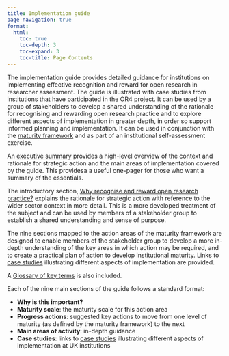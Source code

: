 ```yaml
---
title: Implementation guide
page-navigation: true
format:
  html:
    toc: true
    toc-depth: 3
    toc-expand: 3
    toc-title: Page Contents
---
```


The implementation guide provides detailed guidance for institutions on implementing effective recognition and reward for open research in researcher assessment. The guide is illustrated with case studies from institutions that have participated in the OR4 project. It can be used by a group of stakeholders to develop a shared understanding of the rationale for recognising and rewarding open research practice and to explore different aspects of implementation in greater depth, in order so support informed planning and implementation. It can be used in conjunction with the [maturity framework](maturity-framework.qmd) and as part of an institutional self-assessment exercise.

An [executive summary](guide-summary.qmd) provides a high-level overview of the context and rationale for strategic action and the main areas of implementation covered by the guide. This providesa a useful one-pager for those who want a summary of the essentials.

The introductory section, [Why recognise and reward open research practice?](guide-intro.qmd) explains the rationale for strategic action with reference to the wider sector context in more detail. This is a more developed treatment of the subject and can be used by members of a stakeholder group to establish a shared understanding and sense of purpose.

The nine sections mapped to the action areas of the maturity framework are designed to enable members of the stakeholder group to develop a more in-depth understanding of the key areas in which action may be required, and to create a practical plan of action to develop institutional maturity. Links to [case studies](case-studies.qmd) illustrating different aspects of implementation are provided. 

A [Glossary of key terms](glossary.qmd) is also included.

Each of the nine main sections of the guide follows a standard format:

- **Why is this important?**
- **Maturity scale**: the maturity scale for this action area
- **Progress actions**: suggested key actions to move from one level of maturity (as defined by the maturity framework) to the next
- **Main areas of activity**: in-depth guidance
- **Case studies**: links to [case studies](case-studies.qmd) illustrating different aspects of implementation at UK institutions


